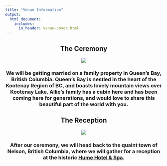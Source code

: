 ```yaml
---
title: "Venue Information"
output:
  html_document:
    includes:
      in_header: venue-cover.html
---
```


<center>

## **The Ceremony**

![](img/venue-ceremony.jpg)

### We will be getting married on a family property in Queen's Bay, British Columbia. Queen's Bay is nestled in the heart of the Kootenay Region of BC, and boasts lovely mountain views over Kootenay Lake. Allie's family has a cabin here and has been coming here for generations, and would love to share this beautiful part of the world with you.

## **The Reception**

![](img/hume.jpg)

### After our ceremony, we will head back to the quaint town of Nelson, British Columbia, where we will gather for a reception at the historic [Hume Hotel & Spa](https://www.humehotel.com/).

</center>
